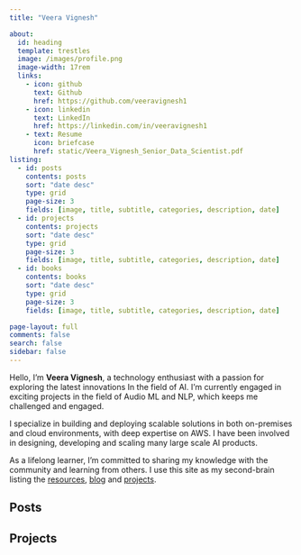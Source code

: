 ```yaml
---
title: "Veera Vignesh"

about:
  id: heading
  template: trestles
  image: /images/profile.png
  image-width: 17rem
  links:
    - icon: github
      text: Github
      href: https://github.com/veeravignesh1
    - icon: linkedin
      text: LinkedIn
      href: https://linkedin.com/in/veeravignesh1
    - text: Resume
      icon: briefcase
      href: static/Veera_Vignesh_Senior_Data_Scientist.pdf
listing:
  - id: posts
    contents: posts
    sort: "date desc"
    type: grid
    page-size: 3
    fields: [image, title, subtitle, categories, description, date]
  - id: projects
    contents: projects
    sort: "date desc"
    type: grid
    page-size: 3
    fields: [image, title, subtitle, categories, description, date]
  - id: books
    contents: books
    sort: "date desc"
    type: grid
    page-size: 3
    fields: [image, title, subtitle, categories, description, date]

page-layout: full
comments: false
search: false
sidebar: false
---
```


::: {#heading}
Hello, I'm **Veera Vignesh**, a technology enthusiast with a passion for exploring the latest innovations In the field of AI. I'm currently engaged in exciting projects in the field of Audio ML and NLP, which keeps me challenged and engaged.

I specialize in building and deploying scalable solutions in both on-premises and cloud environments, with deep expertise on AWS. I have been involved in designing, developing and scaling many large scale AI products.

As a lifelong learner, I'm committed to sharing my knowledge with the community and learning from others. I use this site as my second-brain listing the [resources](resources/index.qmd), [blog](posts.qmd) and [projects](projects.qmd).
:::

<!-- [{{< var badge.python >}}](/posts) {{< var badge.r >}}  -->


<!-- {{< var badge.pytorch >}} {{< var badge.tensorflow >}} {{< var badge.scikit-learn >}} {{< var badge.rasa >}}
{{< var badge.pytorch_lightning >}} {{< var badge.fastapi >}} {{< var badge.flask >}} {{< var badge.pandas >}} {{< var badge.numpy >}}
{{< var badge.amazon_api_gateway >}} {{< var badge.amazon_aws >}} {{< var badge.amazon_ec2 >}} {{< var badge.amazon_rds >}} {{< var badge.amazon_s3 >}} {{< var badge.aws_lambda >}}
{{< var badge.cookiecutter >}} {{< var badge.docker >}} {{< var badge.dvc >}} {{< var badge.git >}} {{< var badge.github >}} {{< var badge.github_actions >}} {{< var badge.gunicorn >}} {{< var badge.mlflow >}} {{< var badge.nginx >}} {{< var badge.shell >}}
{{< var badge.mysql >}} {{< var badge.mongodb >}} {{< var badge.postgresql >}}
{{< var badge.ubuntu >}} {{< var badge.windows_11 >}}
{{< var badge.coursera >}} {{< var badge.datacamp >}} {{< var badge.freecodecamp >}} {{< var badge.credly >}} {{< var badge.goodreads >}} {{< var badge.google_domains >}} {{< var badge.hackerearth >}} {{< var badge.hackerrank >}} {{< var badge.heroku >}} {{< var badge.nvidia >}} {{< var badge.openai >}} {{< var badge.opentelemetry >}}
{{< var badge.arxiv >}} {{< var badge.zotero >}}
{{< var badge.tableau >}} -->

## Posts

::: {#posts}
:::

## Projects

::: {#projects}
:::


<!-- ## Books

::: {#books}
::: -->
